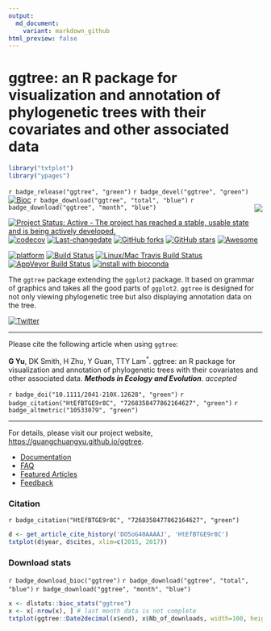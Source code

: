 ```yaml
---
output:
  md_document:
    variant: markdown_github
html_preview: false
---
```


<!-- README.md is generated from README.Rmd. Please edit that file -->


#  ggtree: an R package for visualization and annotation of phylogenetic trees with their covariates and other associated data

```r
library("txtplot")
library("ypages")
```

`r badge_release("ggtree", "green")`
`r badge_devel("ggtree", "green")`
[![Bioc](http://www.bioconductor.org/shields/years-in-bioc/ggtree.svg)](https://www.bioconductor.org/packages/devel/bioc/html/ggtree.html#since)
`r badge_download("ggtree", "total", "blue")`
`r badge_download("ggtree", "month", "blue")`
<img src="logo.png" align="right" />

[![Project Status: Active - The project has reached a stable, usable state and is being actively developed.](http://www.repostatus.org/badges/latest/active.svg)](http://www.repostatus.org/#active)
[![codecov](https://codecov.io/gh/GuangchuangYu/ggtree/branch/master/graph/badge.svg)](https://codecov.io/gh/GuangchuangYu/ggtree)
[![Last-changedate](https://img.shields.io/badge/last%20change-`r gsub('-', '--', Sys.Date())`-green.svg)](https://github.com/GuangchuangYu/ggtree/commits/master)
[![GitHub forks](https://img.shields.io/github/forks/GuangchuangYu/ggtree.svg)](https://github.com/GuangchuangYu/ggtree/network)
[![GitHub stars](https://img.shields.io/github/stars/GuangchuangYu/ggtree.svg)](https://github.com/GuangchuangYu/ggtree/stargazers)
[![Awesome](https://cdn.rawgit.com/sindresorhus/awesome/d7305f38d29fed78fa85652e3a63e154dd8e8829/media/badge.svg)](https://awesome-r.com/#awesome-r-graphic-displays)

[![platform](http://www.bioconductor.org/shields/availability/devel/ggtree.svg)](https://www.bioconductor.org/packages/devel/bioc/html/ggtree.html#archives)
[![Build Status](http://www.bioconductor.org/shields/build/devel/bioc/ggtree.svg)](https://bioconductor.org/checkResults/devel/bioc-LATEST/ggtree/)
[![Linux/Mac Travis Build Status](https://img.shields.io/travis/GuangchuangYu/ggtree/master.svg?label=Mac%20OSX%20%26%20Linux)](https://travis-ci.org/GuangchuangYu/ggtree)
[![AppVeyor Build Status](https://img.shields.io/appveyor/ci/Guangchuangyu/ggtree/master.svg?label=Windows)](https://ci.appveyor.com/project/GuangchuangYu/ggtree)
[![install with bioconda](https://img.shields.io/badge/install%20with-bioconda-green.svg?style=flat)](http://bioconda.github.io/recipes/bioconductor-ggtree/README.html)



The `ggtree` package extending the `ggplot2` package. It based on grammar of graphics and takes all the good parts of `ggplot2`. `ggtree` is designed for not only viewing phylogenetic tree but also displaying annotation data on the tree.

[![Twitter](https://img.shields.io/twitter/url/https/github.com/GuangchuangYu/ggtree.svg?style=social)](https://twitter.com/intent/tweet?hashtags=ggtree&url=http://onlinelibrary.wiley.com/doi/10.1111/2041-210X.12628/abstract&screen_name=guangchuangyu)

-----------------------------------------------------

Please cite the following article when using `ggtree`:

__G Yu__, DK Smith, H Zhu, Y Guan, TTY Lam^\*^. ggtree: an R package for visualization and annotation of phylogenetic trees with their covariates and other associated data. __*Methods in Ecology and Evolution*__. _accepted_

`r badge_doi("10.1111/2041-210X.12628", "green")`
`r badge_citation("HtEfBTGE9r8C", "7268358477862164627", "green")`
`r badge_altmetric("10533079", "green")`

----------------------------------------------------------------------------------------

For details, please visit our project website, <https://guangchuangyu.github.io/ggtree>.

+ [Documentation](https://guangchuangyu.github.io/ggtree/documentation/)
+ [FAQ](https://guangchuangyu.github.io/ggtree/faq/)
+ [Featured Articles](https://guangchuangyu.github.io/ggtree/featuredArticles/)
+ [Feedback](https://guangchuangyu.github.io/ggtree/#feedback)

### Citation

`r badge_citation("HtEfBTGE9r8C", "7268358477862164627", "green")`


```r
d <- get_article_cite_history('DO5oG40AAAAJ', 'HtEfBTGE9r8C')
txtplot(d$year, d$cites, xlim=c(2015, 2017))
```

### Download stats

`r badge_download_bioc("ggtree")`
`r badge_download("ggtree", "total", "blue")`
`r badge_download("ggtree", "month", "blue")`


```r
x <- dlstats::bioc_stats("ggtree")
x <- x[-nrow(x), ] # last month data is not complete
txtplot(ggtree::Date2decimal(x$end), x$Nb_of_downloads, width=100, height=25)
```






